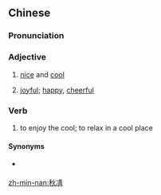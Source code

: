 ==Chinese==
{{zh-forms}}

===Pronunciation===
{{zh-pron
|mn=kh,qz,tp,xm,zz:chhiu-chhìn
|cat=a
}}

===Adjective===
{{zh-adj}}

# {{lb|zh|Min Nan}} [[nice]] and [[cool]]
# {{lb|zh|Min Nan}} [[joyful]]; [[happy]], [[cheerful]]

===Verb===
{{zh-verb}}

# {{lb|zh|Min Nan}} to enjoy the cool; to relax in a cool place

====Synonyms====
* {{qualifier|Mandarin|Cantonese}} {{zh-l|涼快}}

[[zh-min-nan:秋凊]]